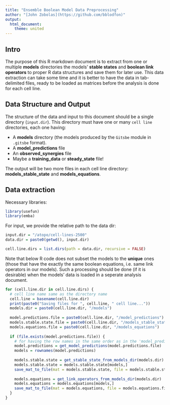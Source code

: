 ```yaml
---
title: "Ensemble Boolean Model Data Preprocessing"
author: "[John Zobolas](https://github.com/bblodfon)"
output: 
  html_document:
    theme: united
---
```


## Intro

The purpose of this R markdown document is to extract from one or multiple 
**models** directories the models' **stable states** and **boolean link 
operators** to proper R data structures and save them for later use. This data 
extraction can take some time and it is better to have the data in tab-delimited
files, ready to be loaded as matrices before the analysis is done for each cell 
line.

## Data Structure and Output

The structure of the data and input to this document should be a 
single directory (`input.dir`). This directory must have
one or many `cell line` directories, each one having:

- A **models** directory (the models produced by the `Gitsbe` module in 
`.gitsbe` format).
- A **model_predictions** file
- An **observed_synergies** file 
- Maybe a **training_data** or **steady_state** file!

The output will be two more files in each cell line directory: **models_stable_state** 
and **models_equations**.

## Data extraction

Necessary libraries:
```r
library(usefun)
library(emba)
```

For input, we provide the relative path to the data dir:
```r
input.dir = "/atopo/cell-lines-2500"
data.dir = paste0(getwd(), input.dir)

cell.line.dirs = list.dirs(path = data.dir, recursive = FALSE)
```

Note that below R code does not subset the models to the **unique** ones 
(those that have the exactly the same boolean equations, i.e. same link 
operators in our models). Such a processing should be done (if it is desirable) 
when the models' data is loaded in a seperate analysis document.

```r
for (cell.line.dir in cell.line.dirs) {
  # cell line name same as the directory name
  cell.line = basename(cell.line.dir)
  print(paste0("Saving files for ", cell.line, " cell line..."))
  models.dir = paste0(cell.line.dir, "/models")
  
  model.predictions.file = paste0(cell.line.dir, "/model_predictions")
  models.stable.state.file = paste0(cell.line.dir, "/models_stable_state")
  models.equations.file = paste0(cell.line.dir, "/models_equations")
  
  if (file.exists(model.predictions.file)) {
    # for having the row names in the same order as in the 'model_predictions' file
    model.predictions = get_model_predictions(model.predictions.file)
    models = rownames(model.predictions)
  
    models.stable.state = get_stable_state_from_models_dir(models.dir)
    models.stable.state = models.stable.state[models,]
    save_mat_to_file(mat = models.stable.state, file = models.stable.state.file)
  
    models.equations = get_link_operators_from_models_dir(models.dir)
    models.equations = models.equations[models,]
    save_mat_to_file(mat = models.equations, file = models.equations.file) 
  }
}
```
